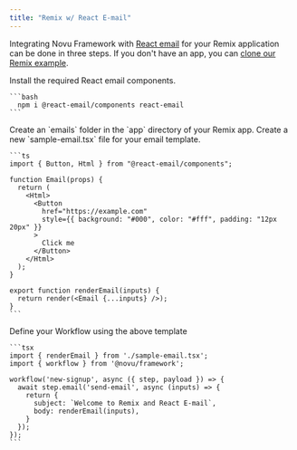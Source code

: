 ```yaml
---
title: "Remix w/ React E-mail"
---
```


Integrating Novu Framework with [React email](https://react.email/) for your Remix application can be done in three steps. If you don't have an app, you can [clone our Remix example](https://github.com/novuhq/novu-echo-remix-example).

<Steps>
  <Step title="Install React email components">
    Install the required React email components.

    ```bash
      npm i @react-email/components react-email
    ```
  </Step>
  <Step title="Create email templates folder">
        Create an `emails` folder in the `app` directory of your Remix app.
  </Step>
  <Step title="Write your email">
    Create a new `sample-email.tsx` file for your email template.

    ```ts
    import { Button, Html } from "@react-email/components";

    function Email(props) {
      return (
        <Html>
          <Button
            href="https://example.com"
            style={{ background: "#000", color: "#fff", padding: "12px 20px" }}
          >
            Click me
          </Button>
        </Html>
      );
    }

    export function renderEmail(inputs) {
      return render(<Email {...inputs} />);
    }
    ```
  </Step>
  <Step title="Write your workflow">
    Define your Workflow using the above template

    ```tsx
    import { renderEmail } from './sample-email.tsx';
    import { workflow } from '@novu/framework';

    workflow('new-signup', async ({ step, payload }) => {
      await step.email('send-email', async (inputs) => {
        return {
          subject: `Welcome to Remix and React E-mail`,
          body: renderEmail(inputs),
        }
      });
    });
    ```
  </Step>
</Steps>
